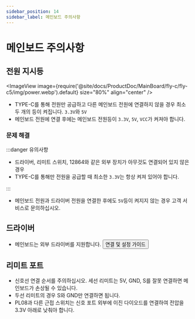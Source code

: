 ```yaml
---
sidebar_position: 14
sidebar_label: 메인보드 주의사항
---
```


# 메인보드 주의사항

## 전원 지시등
<ImageView image={require('@site/docs/ProductDoc/MainBoard/fly-c/fly-c5/img/power.webp').default} size="80%" align="center" />
* TYPE-C를 통해 전원만 공급하고 다른 메인보드 전원에 연결하지 않을 경우 최소 두 개의 등이 켜집니다. `3.3V`와 `5V`
* 메인보드 전원에 연결 후에는 메인보드 전원등이 `3.3V`, `5V`, `VCC`가 켜져야 합니다.

### 문제 해결

:::danger 유의사항

* 드라이버, 리미트 스위치, 12864와 같은 외부 장치가 아무것도 연결되어 있지 않은 경우
* TYPE-C를 통해만 전원을 공급할 때 최소한 `3.3V`는 항상 켜져 있어야 합니다.

:::

* 메인보드 전원과 드라이버 전원을 연결한 후에도 `5V`등이 켜지지 않는 경우 고객 서비스로 문의하십시오.

## 드라이버

* 메인보드는 외부 드라이버를 지원합니다. <Button variant="contained" disableElevation href="/docs/ProductDoc/ModuleDrive/servo-drive">연결 및 설정 가이드</Button>

## 리미트 포트

* 신호선 연결 순서를 주의하십시오. 세선 리미트는 5V, GND, S를 잘못 연결하면 메인보드가 손상될 수 있습니다.
* 두선 리미트의 경우 S와 GND만 연결하면 됩니다.
* PL08과 다른 근접 스위치는 신호 포트 외부에 이진 다이오드를 연결하여 전압을 3.3V 아래로 낮춰야 합니다.
